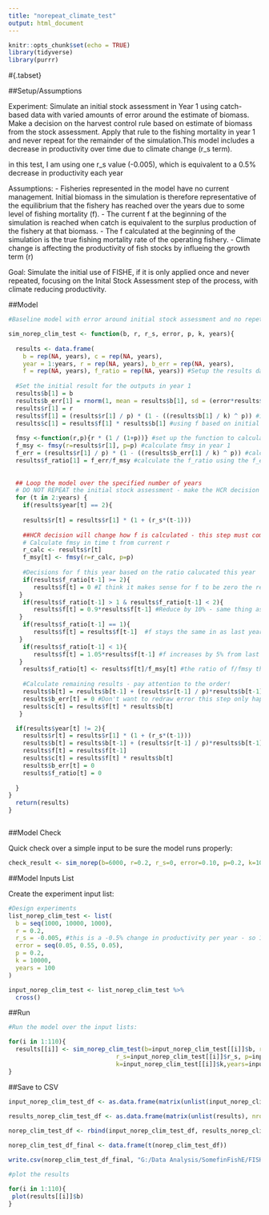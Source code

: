 ```yaml
---
title: "norepeat_climate_test"
output: html_document
---
```


```r
knitr::opts_chunk$set(echo = TRUE)
library(tidyverse)
library(purrr)
```



#{.tabset}

##Setup/Assumptions

Experiment: Simulate an initial stock assessment in Year 1 using catch-based data with varied amounts of error around the estimate of biomass. Make a decision on the harvest control rule based on estimate of biomass from the stock assessment. Apply that rule to the fishing mortality in year 1 and never repeat for the remainder of the simulation.This model includes a decrease in productivity over time due to climate change (r_s term).

in this test, I am using one r_s value (-0.005), which is equivalent to a 0.5% decrease in productivity each year

Assumptions: 
 - Fisheries represented in the model have no current management. Initial biomass in the simulation is therefore representative of the equilibrium that the fishery has reached over the years due to some level of fishing mortality (f). 
 - The current f at the beginning of the simulation is reached when catch is equivalent to the surplus production of the fishery at that biomass. 
 - The f calculated at the beginning of the simulation is the true fishing mortality rate of the operating fishery. 
 - Climate change is affecting the productivity of fish stocks by influeing the growth term (r)
 
 Goal: Simulate the initial use of FISHE, if it is only applied once and never repeated, focusing on the Inital Stock Assessment step of the process, with climate reducing productivity.
 
 
 ##Model
```r

#Baseline model with error around initial stock assessment and no repetition of the stock assessment process for the duration of the simulation:

sim_norep_clim_test <- function(b, r, r_s, error, p, k, years){
  
  results <- data.frame(
    b = rep(NA, years), c = rep(NA, years), 
    year = 1:years, r = rep(NA, years), b_err = rep(NA, years),
    f = rep(NA, years), f_ratio = rep(NA, years)) #Setup the results dataframe 
  
  #Set the initial result for the outputs in year 1
  results$b[1] = b
  results$b_err[1] = rnorm(1, mean = results$b[1], sd = (error*results$b[1])) #simulate error in initial stock assessment
  results$r[1] = r
  results$f[1] = (results$r[1] / p) * (1 - ((results$b[1] / k) ^ p)) #initial f is based on the actual initial biomass assuming catch=surplus production
  results$c[1] = results$f[1] * results$b[1] #using f based on initial biomass and actual initial biomass
  
  fmsy <-function(r,p){r * (1 / (1+p))} #set up the function to calculate Fmsy based on growth (r) and shape parameter (p)
  f_msy <- fmsy(r=results$r[1], p=p) #calculate fmsy in year 1
  f_err = (results$r[1] / p) * (1 - ((results$b_err[1] / k) ^ p)) #calculate the f the fishery thinks it has from their initial stock assessment with error
  results$f_ratio[1] = f_err/f_msy #calculate the f_ratio using the f_err and fmsy 
  
  
  ## Loop the model over the specified number of years
  # DO NOT REPEAT the initial stock assessment - make the HCR decision and apply the f to year 2, this f remains constant 
  for (t in 2:years) {
    if(results$year[t] == 2){
    
    results$r[t] = results$r[1] * (1 + (r_s*(t-1))) 
    
    ##HCR decision will change how f is calculated - this step must come before calculating c 
    # Calculate fmsy in time t from current r 
    r_calc <- results$r[t]
    f_msy[t] <- fmsy(r=r_calc, p=p)
    
    #Decisions for f this year based on the ratio calucated this year 
    if(results$f_ratio[t-1] >= 2){
       results$f[t] = 0 #I think it makes sense for f to be zero the rest of the years but I don't know how to write that
   } 
    if(results$f_ratio[t-1] > 1 & results$f_ratio[t-1] < 2){
       results$f[t] = 0.9*results$f[t-1] #Reduce by 10% - same thing as keeping 90% of previous fishing mortality
   }  
    if(results$f_ratio[t-1] == 1){
       results$f[t] = results$f[t-1]  #f stays the same in as last year
   }
    if(results$f_ratio[t-1] < 1){
       results$f[t] = 1.05*results$f[t-1] #f increases by 5% from last year
   } 
    results$f_ratio[t] <- results$f[t]/f_msy[t] #the ratio of f/fmsy this year should be based on fishing pressure and msy from that year
    
    #Calculate remaining results - pay attention to the order!
    results$b[t] = results$b[t-1] + (results$r[t-1] / p)*results$b[t-1]*(1 - ((results$b[t-1]/k) ^ p))-results$c[t-1]
    results$b_err[t] = 0 #Don't want to redraw error this step only happens once in this simulation
    results$c[t] = results$f[t] * results$b[t]
   } 

  if(results$year[t] != 2){
    results$r[t] = results$r[1] * (1 + (r_s*(t-1)))
    results$b[t] = results$b[t-1] + (results$r[t-1] / p)*results$b[t-1]*(1 - ((results$b[t-1]/k) ^ p))-results$c[t-1]
    results$f[t] = results$f[t-1]
    results$c[t] = results$f[t] * results$b[t]
    results$b_err[t] = 0
    results$f_ratio[t] = 0
    
  }
}
  return(results)
}



```
 
##Model Check

Quick check over a simple input to be sure the model runs properly:
```r

check_result <- sim_norep(b=6000, r=0.2, r_s=0, error=0.10, p=0.2, k=10000, years=100)

```


##Model Inputs List

Create the experiment input list:
```r

#Design experiments
list_norep_clim_test <- list(
  b = seq(1000, 10000, 1000),
  r = 0.2,
  r_s = -0.005, #this is a -0.5% change in productivity per year - so 10% in 20 years
  error = seq(0.05, 0.55, 0.05),
  p = 0.2,
  k = 10000,
  years = 100
)

input_norep_clim_test <- list_norep_clim_test %>% 
  cross()


```

##Run

```r
#Run the model over the input lists:

for(i in 1:110){
  results[[i]] <- sim_norep_clim_test(b=input_norep_clim_test[[i]]$b, r=input_norep_clim_test[[i]]$r,
                              r_s=input_norep_clim_test[[i]]$r_s, p=input_norep_clim_test[[i]]$p, 
                              k=input_norep_clim_test[[i]]$k,years=input_norep_clim_test[[i]]$years, error = input_norep_clim_test[[i]]$error)
}

```

##Save to CSV 

```r

input_norep_clim_test_df <- as.data.frame(matrix(unlist(input_norep_clim_test), nrow = length(unlist(input_norep_clim_test[110]))))
        
results_norep_clim_test_df <- as.data.frame(matrix(unlist(results), nrow = length(unlist(results[110]))))

norep_clim_test_df <- rbind(input_norep_clim_test_df, results_norep_clim_test_df)

norep_clim_test_df_final <- data.frame(t(norep_clim_test_df))

write.csv(norep_clim_test_df_final, "G:/Data Analysis/SomefinFishE/FISHE_tests/stock_assessment_new/catch_tests/csv_results/norep_clim_test.csv", row.names = FALSE)

#plot the results

for(i in 1:110){
 plot(results[[i]]$b)
}

```


